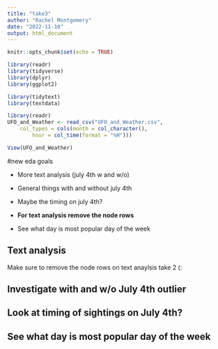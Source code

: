 ```yaml
---
title: "take3"
author: "Rachel Montgomery"
date: "2022-11-10"
output: html_document
---
```


```r
knitr::opts_chunk$set(echo = TRUE)
```

```r
library(readr)
library(tidyverse)
library(dplyr)
library(ggplot2)

library(tidytext)
library(textdata)
```

```r
library(readr)
UFO_and_Weather <- read_csv("UFO_and_Weather.csv", 
    col_types = cols(month = col_character(), 
        hour = col_time(format = "%H")))

View(UFO_and_Weather)

```

#new eda goals

-   More text analysis (july 4th w and w/o)

-   General things with and without july 4th

-   Maybe the timing on july 4th?

-   **For text analysis remove the node rows**

-   See what day is most popular day of the week


## Text analysis
Make sure to remove the node rows on text anaylsis take 2 (:


## Investigate with and w/o July 4th outlier

## Look at timing of sightings on July 4th?

## See what day is most popular day of the week



